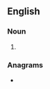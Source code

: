==English==

===Noun===
{{head|en|noun plural form}}

# {{plural of|remiped|lang=en}}

===Anagrams===
* {{anagrams|en|a=deeimprs|demireps|emprised|epiderms|impeders|per diems|premised|simpered}}